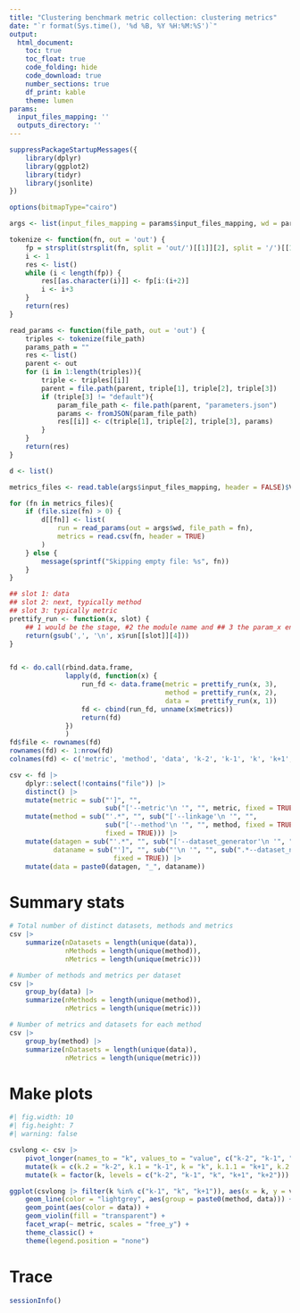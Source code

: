 ```yaml
---
title: "Clustering benchmark metric collection: clustering metrics"
date: "`r format(Sys.time(), '%d %B, %Y %H:%M:%S')`"
output:
  html_document:
    toc: true
    toc_float: true
    code_folding: hide
    code_download: true
    number_sections: true
    df_print: kable
    theme: lumen
params:
  input_files_mapping: ''
  outputs_directory: ''
---
```



```r
suppressPackageStartupMessages({
    library(dplyr)
    library(ggplot2)
    library(tidyr)
    library(jsonlite)
})

options(bitmapType="cairo")
```


```r
args <- list(input_files_mapping = params$input_files_mapping, wd = params$outputs_directory)
```

```r

tokenize <- function(fn, out = 'out') {
    fp = strsplit(strsplit(fn, split = 'out/')[[1]][2], split = '/')[[1]]
    i <- 1
    res <- list()
    while (i < length(fp)) {
        res[[as.character(i)]] <- fp[i:(i+2)]
        i <- i+3
    }
    return(res)
}

read_params <- function(file_path, out = 'out') {
    triples <- tokenize(file_path) 
    params_path = ""
    res <- list()
    parent <- out
    for (i in 1:length(triples)){
        triple <- triples[[i]]
        parent = file.path(parent, triple[1], triple[2], triple[3])
        if (triple[3] != "default"){
            param_file_path <- file.path(parent, "parameters.json")
            params <- fromJSON(param_file_path)
            res[[i]] <- c(triple[1], triple[2], triple[3], params)
        }
    }
    return(res)
}
```


```r

d <- list()

metrics_files <- read.table(args$input_files_mapping, header = FALSE)$V1

for (fn in metrics_files){
    if (file.size(fn) > 0) {
        d[[fn]] <- list(
            run = read_params(out = args$wd, file_path = fn),
            metrics = read.csv(fn, header = TRUE)
        )
    } else {
        message(sprintf("Skipping empty file: %s", fn))
    }
}
```

```r
## slot 1: data
## slot 2: next, typically method
## slot 3: typically metric
prettify_run <- function(x, slot) {
    ## 1 would be the stage, #2 the module name and ## 3 the param_x encoding, so discarding most
    return(gsub(',', '\n', x$run[[slot]][4]))
}


fd <- do.call(rbind.data.frame,
              lapply(d, function(x) {
                  run_fd <- data.frame(metric = prettify_run(x, 3),
                                       method = prettify_run(x, 2),
                                       data =   prettify_run(x, 1))
                  fd <- cbind(run_fd, unname(x$metrics))
                  return(fd)
              })
              )
fd$file <- rownames(fd)
rownames(fd) <- 1:nrow(fd)
colnames(fd) <- c('metric', 'method', 'data', 'k-2', 'k-1', 'k', 'k+1', 'k+2', 'file')
```

```r
csv <- fd |>
    dplyr::select(!contains("file")) |>
    distinct() |> 
    mutate(metric = sub("']", "", 
                        sub("['--metric'\n '", "", metric, fixed = TRUE), fixed = TRUE)) |>
    mutate(method = sub("'.*", "", sub("['--linkage'\n '", "", 
                        sub("['--method'\n '", "", method, fixed = TRUE), 
                        fixed = TRUE))) |>
    mutate(datagen = sub("'.*", "", sub("['--dataset_generator'\n '", "", data, fixed = TRUE)),
           dataname = sub("']", "", sub("'\n '", "", sub(".*--dataset_name", "", data), fixed = TRUE),
                          fixed = TRUE)) |>
    mutate(data = paste0(datagen, "_", dataname))
```

# Summary stats

```r
# Total number of distinct datasets, methods and metrics
csv |> 
    summarize(nDatasets = length(unique(data)),
              nMethods = length(unique(method)),
              nMetrics = length(unique(metric)))

# Number of methods and metrics per dataset
csv |> 
    group_by(data) |>
    summarize(nMethods = length(unique(method)),
              nMetrics = length(unique(metric)))

# Number of metrics and datasets for each method
csv |> 
    group_by(method) |>
    summarize(nDatasets = length(unique(data)),
              nMetrics = length(unique(metric)))

```

# Make plots

```r
#| fig.width: 10
#| fig.height: 7
#| warning: false

csvlong <- csv |> 
    pivot_longer(names_to = "k", values_to = "value", c("k-2", "k-1", "k", "k+1", "k+2")) |>
    mutate(k = c(k.2 = "k-2", k.1 = "k-1", k = "k", k.1.1 = "k+1", k.2.1 = "k+2")[k]) |> 
    mutate(k = factor(k, levels = c("k-2", "k-1", "k", "k+1", "k+2")))

ggplot(csvlong |> filter(k %in% c("k-1", "k", "k+1")), aes(x = k, y = value)) + 
    geom_line(color = "lightgrey", aes(group = paste0(method, data))) + 
    geom_point(aes(color = data)) + 
    geom_violin(fill = "transparent") + 
    facet_wrap(~ metric, scales = "free_y") + 
    theme_classic() + 
    theme(legend.position = "none")
```


# Trace

```r
sessionInfo()
```
